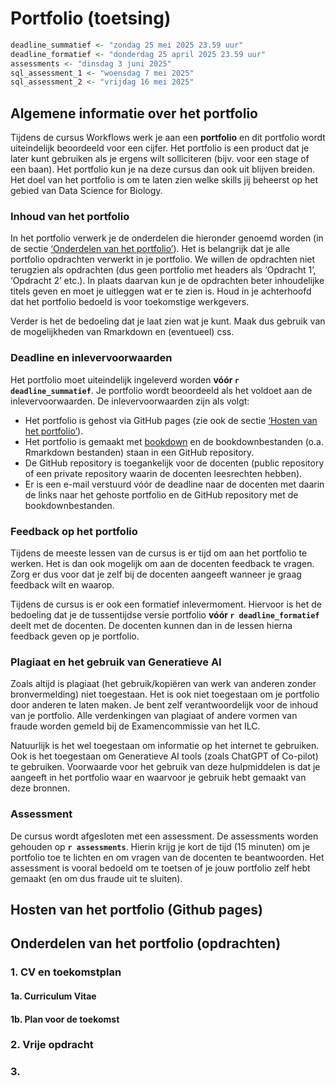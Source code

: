 # Portfolio (toetsing)

```r
deadline_summatief <- "zondag 25 mei 2025 23.59 uur"
deadline_formatief <- "donderdag 25 april 2025 23.59 uur"
assessments <- "dinsdag 3 juni 2025"
sql_assessment_1 <- "woensdag 7 mei 2025"
sql_assessment_2 <- "vrijdag 16 mei 2025"
```


## Algemene informatie over het portfolio {-} 

Tijdens de cursus Workflows werk je aan een **portfolio** en dit portfolio wordt uiteindelijk beoordeeld voor een cijfer. Het portfolio is een product dat je later kunt gebruiken als je ergens wilt solliciteren (bijv. voor een stage of een baan). Het portfolio kun je na deze cursus dan ook uit blijven breiden. Het doel van het portfolio is om te laten zien welke skills jij beheerst op het gebied van Data Science for Biology. 

### Inhoud van het portfolio

In het portfolio verwerk je de onderdelen die hieronder genoemd worden (in de sectie ['Onderdelen van het portfolio'](https://lesmaterialen.rstudio.hu.nl/workflows-reader/portfolio-toetsing.html#onderdelen-van-het-portfolio-opdrachten)). Het is belangrijk dat je alle portfolio opdrachten verwerkt in je portfolio. We willen de opdrachten niet terugzien als opdrachten (dus geen portfolio met headers als 'Opdracht 1', 'Opdracht 2' etc.). In plaats daarvan kun je de opdrachten beter inhoudelijke titels geven en moet je uitleggen wat er te zien is. Houd in je achterhoofd dat het portfolio bedoeld is voor toekomstige werkgevers. 

Verder is het de bedoeling dat je laat zien wat je kunt. Maak dus gebruik van de mogelijkheden van Rmarkdown en (eventueel) css. 

### Deadline en inlevervoorwaarden

Het portfolio moet uiteindelijk ingeleverd worden **vóór `r deadline_summatief`**. Je portfolio wordt beoordeeld als het voldoet aan de inlevervoorwaarden. De inlevervoorwaarden zijn als volgt:

- Het portfolio is gehost via GitHub pages (zie ook de sectie ['Hosten van het portfolio'](https://lesmaterialen.rstudio.hu.nl/workflows-reader/portfolio-toetsing.html#hosten-van-portfolio-github-pages)). 
- Het portfolio is gemaakt met [bookdown](https://bookdown.org/) en de bookdownbestanden (o.a. Rmarkdown bestanden) staan in een GitHub repository. 
- De GitHub repository is toegankelijk voor de docenten (public repository of een private repository waarin de docenten leesrechten hebben).
- Er is een e-mail verstuurd vóór de deadline naar de docenten met daarin de links naar het gehoste portfolio en de GitHub repository met de bookdownbestanden. 

### Feedback op het portfolio

Tijdens de meeste lessen van de cursus is er tijd om aan het portfolio te werken. Het is dan ook mogelijk om aan de docenten feedback te vragen. Zorg er dus voor dat je zelf bij de docenten aangeeft wanneer je graag feedback wilt en waarop. 

Tijdens de cursus is er ook een formatief inlevermoment. Hiervoor is het de bedoeling dat je de tussentijdse versie portfolio **vóór `r deadline_formatief`** deelt met de docenten. De docenten kunnen dan in de lessen hierna feedback geven op je portfolio. 

### Plagiaat en het gebruik van Generatieve AI

Zoals altijd is plagiaat (het gebruik/kopiëren van werk van anderen zonder bronvermelding) niet toegestaan. Het is ook niet toegestaan om je portfolio door anderen te laten maken. Je bent zelf verantwoordelijk voor de inhoud van je portfolio. Alle verdenkingen van plagiaat of andere vormen van fraude worden gemeld bij de Examencommissie van het ILC. 

Natuurlijk is het wel toegestaan om informatie op het internet te gebruiken. Ook is het toegestaan om Generatieve AI tools (zoals ChatGPT of Co-pilot) te gebruiken. Voorwaarde voor het gebruik van deze hulpmiddelen is dat je aangeeft in het portfolio waar en waarvoor je gebruik hebt gemaakt van deze bronnen.

### Assessment

De cursus wordt afgesloten met een assessment. De assessments worden gehouden op **`r assessments`**. Hierin krijg je kort de tijd (15 minuten) om je portfolio toe te lichten en om vragen van de docenten te beantwoorden. Het assessment is vooral bedoeld om te toetsen of je jouw portfolio zelf hebt gemaakt (en om dus fraude uit te sluiten). 


## Hosten van het portfolio (Github pages) {-} 


## Onderdelen van het portfolio (opdrachten) {-} 

### 1. CV en toekomstplan {-} 

#### 1a. Curriculum Vitae {-} 

<div class="dagopdracht">

</div>

#### 1b. Plan voor de toekomst {-} 

<div class="dagopdracht">

</div>

### 2. Vrije opdracht {-} 

<div class="dagopdracht">

</div>

### 3. {-} 



